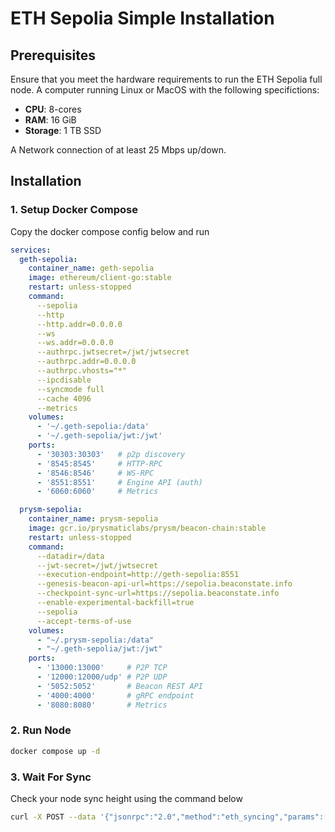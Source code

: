 # ETH Sepolia Simple Installation 

## Prerequisites
Ensure that you meet the hardware requirements to run the ETH Sepolia full node. A computer running Linux or MacOS with the following specifictions:

* **CPU**: 8-cores
* **RAM**: 16 GiB
* **Storage**: 1 TB SSD

A Network connection of at least 25 Mbps up/down.

## Installation
### 1. Setup Docker Compose
Copy the docker compose config below and run
```yml copy
services:
  geth-sepolia:
    container_name: geth-sepolia
    image: ethereum/client-go:stable
    restart: unless-stopped
    command:
      --sepolia
      --http
      --http.addr=0.0.0.0
      --ws
      --ws.addr=0.0.0.0
      --authrpc.jwtsecret=/jwt/jwtsecret
      --authrpc.addr=0.0.0.0
      --authrpc.vhosts="*"
      --ipcdisable
      --syncmode full
      --cache 4096
      --metrics
    volumes:
      - '~/.geth-sepolia:/data'
      - '~/.geth-sepolia/jwt:/jwt'
    ports:
      - '30303:30303'   # p2p discovery
      - '8545:8545'     # HTTP-RPC
      - '8546:8546'     # WS-RPC
      - '8551:8551'     # Engine API (auth)
      - '6060:6060'     # Metrics

  prysm-sepolia:
    container_name: prysm-sepolia
    image: gcr.io/prysmaticlabs/prysm/beacon-chain:stable
    restart: unless-stopped
    command:
      --datadir=/data
      --jwt-secret=/jwt/jwtsecret
      --execution-endpoint=http://geth-sepolia:8551
      --genesis-beacon-api-url=https://sepolia.beaconstate.info
      --checkpoint-sync-url=https://sepolia.beaconstate.info
      --enable-experimental-backfill=true
      --sepolia
      --accept-terms-of-use
    volumes:
      - "~/.prysm-sepolia:/data"
      - "~/.geth-sepolia/jwt:/jwt"
    ports:
      - '13000:13000'     # P2P TCP
      - '12000:12000/udp' # P2P UDP
      - '5052:5052'       # Beacon REST API
      - '4000:4000'       # gRPC endpoint
      - '8080:8080'       # Metrics
```

### 2. Run Node
```bash copy
docker compose up -d
```

### 3. Wait For Sync
Check your node sync height using the command below
```bash copy
curl -X POST --data '{"jsonrpc":"2.0","method":"eth_syncing","params":[],"id":1}' -H "Content-Type: application/json" http://127.0.0.1:8545
```